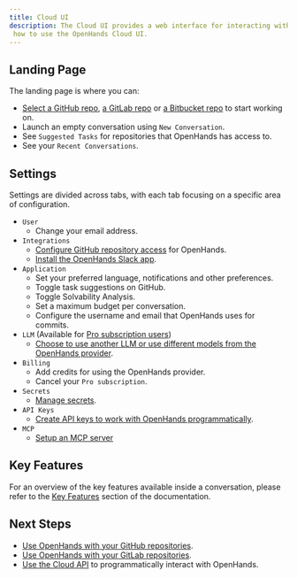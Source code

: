```yaml
---
title: Cloud UI
description: The Cloud UI provides a web interface for interacting with OpenHands. This page provides references on
 how to use the OpenHands Cloud UI.
---
```


## Landing Page

The landing page is where you can:

- [Select a GitHub repo](/openhands/usage/cloud/github-installation#working-with-github-repos-in-openhands-cloud),
  [a GitLab repo](/openhands/usage/cloud/gitlab-installation#working-with-gitlab-repos-in-openhands-cloud) or
  [a Bitbucket repo](/openhands/usage/cloud/bitbucket-installation#working-with-bitbucket-repos-in-openhands-cloud) to start working on.
- Launch an empty conversation using `New Conversation`.
- See `Suggested Tasks` for repositories that OpenHands has access to.
- See your `Recent Conversations`.

## Settings

Settings are divided across tabs, with each tab focusing on a specific area of configuration.

- `User`
  - Change your email address.
- `Integrations`
  - [Configure GitHub repository access](/openhands/usage/cloud/github-installation#modifying-repository-access) for OpenHands.
  - [Install the OpenHands Slack app](/openhands/usage/cloud/slack-installation).
- `Application`
  - Set your preferred language, notifications and other preferences.
  - Toggle task suggestions on GitHub.
  - Toggle Solvability Analysis.
  - Set a maximum budget per conversation.
  - Configure the username and email that OpenHands uses for commits.
- `LLM` (Available for [Pro subscription users](/openhands/usage/cloud/pro-subscription))
  - [Choose to use another LLM or use different models from the OpenHands provider](/openhands/usage/settings/llm-settings).
- `Billing`
  - Add credits for using the OpenHands provider.
  - Cancel your `Pro subscription`.
- `Secrets`
  - [Manage secrets](/openhands/usage/settings/secrets-settings).
- `API Keys`
  - [Create API keys to work with OpenHands programmatically](/openhands/usage/cloud/cloud-api).
- `MCP`
  - [Setup an MCP server](/openhands/usage/settings/mcp-settings)

## Key Features

For an overview of the key features available inside a conversation, please refer to the [Key Features](/openhands/usage/key-features)
section of the documentation.

## Next Steps

- [Use OpenHands with your GitHub repositories](/openhands/usage/cloud/github-installation).
- [Use OpenHands with your GitLab repositories](/openhands/usage/cloud/gitlab-installation).
- [Use the Cloud API](/openhands/usage/cloud/cloud-api) to programmatically interact with OpenHands.
